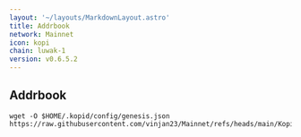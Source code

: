 ```yaml
---
layout: '~/layouts/MarkdownLayout.astro'
title: Addrbook
network: Mainnet
icon: kopi
chain: luwak-1
version: v0.6.5.2
---
```

## Addrbook

```
wget -O $HOME/.kopid/config/genesis.json https://raw.githubusercontent.com/vinjan23/Mainnet/refs/heads/main/Kopi/genesis.json
```
